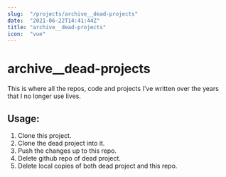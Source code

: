 ```yaml
---
slug:  "/projects/archive__dead-projects"
date:  "2021-06-22T14:41:44Z"
title: "archive__dead-projects"
icon:  "vue"
---
```



# archive__dead-projects

This is where all the repos, code and projects I've written over the years that I no longer use lives.

## Usage:

1. Clone this project.
2. Clone the dead project into it.
3. Push the changes up to this repo.
4. Delete github repo of dead project.
5. Delete local copies of both dead project and this repo.

